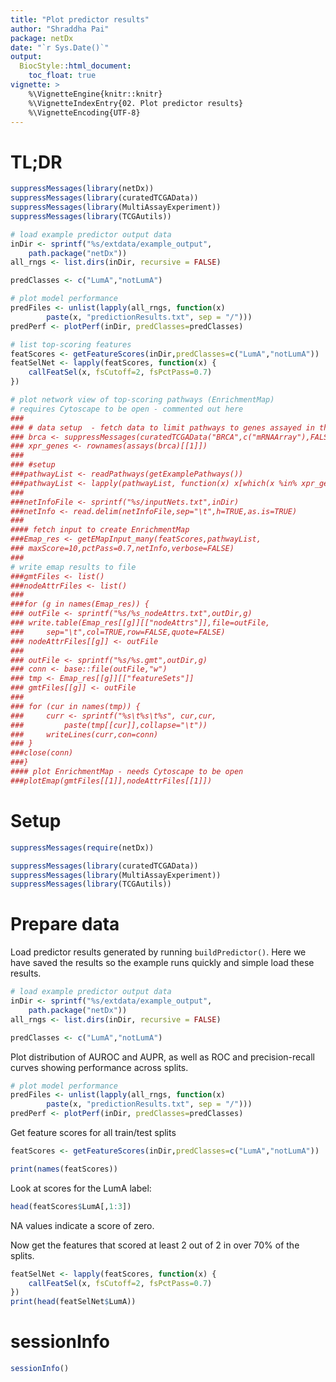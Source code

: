 ```yaml
---
title: "Plot predictor results"
author: "Shraddha Pai"
package: netDx
date: "`r Sys.Date()`"
output: 
  BiocStyle::html_document:
    toc_float: true
vignette: >
    %\VignetteEngine{knitr::knitr}
    %\VignetteIndexEntry{02. Plot predictor results}
    %\VignetteEncoding{UTF-8}
---
```


# TL;DR
```r
suppressMessages(library(netDx))
suppressMessages(library(curatedTCGAData))
suppressMessages(library(MultiAssayExperiment))
suppressMessages(library(TCGAutils))

# load example predictor output data
inDir <- sprintf("%s/extdata/example_output",
	path.package("netDx"))
all_rngs <- list.dirs(inDir, recursive = FALSE)

predClasses <- c("LumA","notLumA")

# plot model performance
predFiles <- unlist(lapply(all_rngs, function(x) 
		paste(x, "predictionResults.txt", sep = "/")))
predPerf <- plotPerf(inDir, predClasses=predClasses)

# list top-scoring features 
featScores <- getFeatureScores(inDir,predClasses=c("LumA","notLumA"))
featSelNet <- lapply(featScores, function(x) {
	callFeatSel(x, fsCutoff=2, fsPctPass=0.7)
})

# plot network view of top-scoring pathways (EnrichmentMap)
# requires Cytoscape to be open - commented out here
###
### # data setup  - fetch data to limit pathways to genes assayed in the data
### brca <- suppressMessages(curatedTCGAData("BRCA",c("mRNAArray"),FALSE))
### xpr_genes <- rownames(assays(brca)[[1]])
### 
### #setup
###pathwayList <- readPathways(getExamplePathways())
###pathwayList <- lapply(pathwayList, function(x) x[which(x %in% xpr_genes)])
###
###netInfoFile <- sprintf("%s/inputNets.txt",inDir)
###netInfo <- read.delim(netInfoFile,sep="\t",h=TRUE,as.is=TRUE)
###
#### fetch input to create EnrichmentMap
###Emap_res <- getEMapInput_many(featScores,pathwayList,
###	maxScore=10,pctPass=0.7,netInfo,verbose=FALSE)
###
# write emap results to file 
###gmtFiles <- list()
###nodeAttrFiles <- list()
###
###for (g in names(Emap_res)) {
###	outFile <- sprintf("%s/%s_nodeAttrs.txt",outDir,g)
###	write.table(Emap_res[[g]][["nodeAttrs"]],file=outFile,
###		sep="\t",col=TRUE,row=FALSE,quote=FALSE)
###	nodeAttrFiles[[g]] <- outFile
###
###	outFile <- sprintf("%s/%s.gmt",outDir,g)
###	conn <- base::file(outFile,"w")
###	tmp <- Emap_res[[g]][["featureSets"]]
###	gmtFiles[[g]] <- outFile
###
###	for (cur in names(tmp)) {
###		curr <- sprintf("%s\t%s\t%s", cur,cur,
###			paste(tmp[[cur]],collapse="\t"))
###		writeLines(curr,con=conn)
###	}
###close(conn)
###}
#### plot EnrichmentMap - needs Cytoscape to be open
###plotEmap(gmtFiles[[1]],nodeAttrFiles[[1]])
```

# Setup

```r
suppressMessages(require(netDx))

suppressMessages(library(curatedTCGAData))
suppressMessages(library(MultiAssayExperiment))
suppressMessages(library(TCGAutils))
```

# Prepare data 

Load predictor results generated by running `buildPredictor()`. Here we have
saved the results so the example runs quickly and simple load these results.

```r
# load example predictor output data
inDir <- sprintf("%s/extdata/example_output",
	path.package("netDx"))
all_rngs <- list.dirs(inDir, recursive = FALSE)

predClasses <- c("LumA","notLumA")
```

Plot distribution of AUROC and AUPR, as well as ROC and precision-recall curves showing performance across splits.

```r
# plot model performance
predFiles <- unlist(lapply(all_rngs, function(x) 
		paste(x, "predictionResults.txt", sep = "/")))
predPerf <- plotPerf(inDir, predClasses=predClasses)
```

Get feature scores for all train/test splits
```r
featScores <- getFeatureScores(inDir,predClasses=c("LumA","notLumA"))

print(names(featScores))
```

Look at scores for the LumA label:

```r
head(featScores$LumA[,1:3])
```

NA values indicate a score of zero.

Now get the features that scored at least 2 out of 2 in over 70% of the splits.

```r
featSelNet <- lapply(featScores, function(x) {
	callFeatSel(x, fsCutoff=2, fsPctPass=0.7)
})
print(head(featSelNet$LumA))
```


# sessionInfo

```r
sessionInfo()
```
